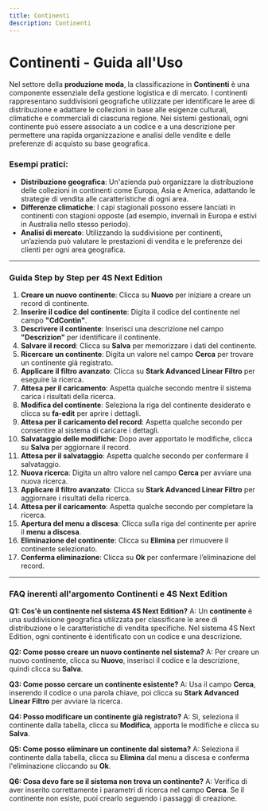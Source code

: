 ```yaml
---
title: Continenti
description: Continenti
---
```


# Continenti - Guida all'Uso

Nel settore della **produzione moda**, la classificazione in **Continenti** è una componente essenziale della gestione logistica e di mercato. I continenti rappresentano suddivisioni geografiche utilizzate per identificare le aree di distribuzione e adattare le collezioni in base alle esigenze culturali, climatiche e commerciali di ciascuna regione. Nei sistemi gestionali, ogni continente può essere associato a un codice e a una descrizione per permettere una rapida organizzazione e analisi delle vendite e delle preferenze di acquisto su base geografica.

### Esempi pratici:

* **Distribuzione geografica**: Un'azienda può organizzare la distribuzione delle collezioni in continenti come Europa, Asia e America, adattando le strategie di vendita alle caratteristiche di ogni area.
* **Differenze climatiche**: I capi stagionali possono essere lanciati in continenti con stagioni opposte (ad esempio, invernali in Europa e estivi in Australia nello stesso periodo).
* **Analisi di mercato**: Utilizzando la suddivisione per continenti, un’azienda può valutare le prestazioni di vendita e le preferenze dei clienti per ogni area geografica.

***

### Guida Step by Step per **4S Next Edition**

1. **Creare un nuovo continente**: Clicca su **Nuovo** per iniziare a creare un record di continente.
2. **Inserire il codice del continente**: Digita il codice del continente nel campo **"CdContin"**.
3. **Descrivere il continente**: Inserisci una descrizione nel campo **"Descrizion"** per identificare il continente.
4. **Salvare il record**: Clicca su **Salva** per memorizzare i dati del continente.
5. **Ricercare un continente**: Digita un valore nel campo **Cerca** per trovare un continente già registrato.
6. **Applicare il filtro avanzato**: Clicca su **Stark Advanced Linear Filtro** per eseguire la ricerca.
7. **Attesa per il caricamento**: Aspetta qualche secondo mentre il sistema carica i risultati della ricerca.
8. **Modifica del continente**: Seleziona la riga del continente desiderato e clicca su **fa-edit** per aprire i dettagli.
9. **Attesa per il caricamento del record**: Aspetta qualche secondo per consentire al sistema di caricare i dettagli.
10. **Salvataggio delle modifiche**: Dopo aver apportato le modifiche, clicca su **Salva** per aggiornare il record.
11. **Attesa per il salvataggio**: Aspetta qualche secondo per confermare il salvataggio.
12. **Nuova ricerca**: Digita un altro valore nel campo **Cerca** per avviare una nuova ricerca.
13. **Applicare il filtro avanzato**: Clicca su **Stark Advanced Linear Filtro** per aggiornare i risultati della ricerca.
14. **Attesa per il caricamento**: Aspetta qualche secondo per completare la ricerca.
15. **Apertura del menu a discesa**: Clicca sulla riga del continente per aprire il **menu a discesa**.
16. **Eliminazione del continente**: Clicca su **Elimina** per rimuovere il continente selezionato.
17. **Conferma eliminazione**: Clicca su **Ok** per confermare l’eliminazione del record.

***

### FAQ inerenti all'argomento **Continenti** e 4S Next Edition

**Q1: Cos'è un continente nel sistema 4S Next Edition?**
A: Un **continente** è una suddivisione geografica utilizzata per classificare le aree di distribuzione o le caratteristiche di vendita specifiche. Nel sistema 4S Next Edition, ogni continente è identificato con un codice e una descrizione.

**Q2: Come posso creare un nuovo continente nel sistema?**
A: Per creare un nuovo continente, clicca su **Nuovo**, inserisci il codice e la descrizione, quindi clicca su **Salva**.

**Q3: Come posso cercare un continente esistente?**
A: Usa il campo **Cerca**, inserendo il codice o una parola chiave, poi clicca su **Stark Advanced Linear Filtro** per avviare la ricerca.

**Q4: Posso modificare un continente già registrato?**
A: Sì, seleziona il continente dalla tabella, clicca su **Modifica**, apporta le modifiche e clicca su **Salva**.

**Q5: Come posso eliminare un continente dal sistema?**
A: Seleziona il continente dalla tabella, clicca su **Elimina** dal menu a discesa e conferma l'eliminazione cliccando su **Ok**.

**Q6: Cosa devo fare se il sistema non trova un continente?**
A: Verifica di aver inserito correttamente i parametri di ricerca nel campo **Cerca**. Se il continente non esiste, puoi crearlo seguendo i passaggi di creazione.